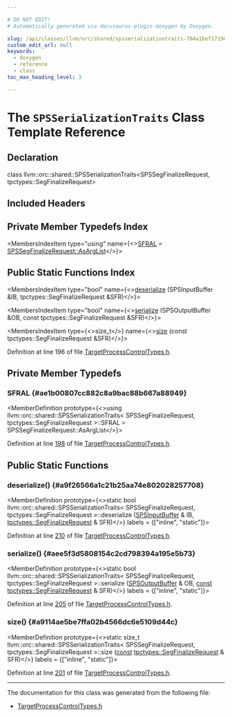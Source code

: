 ```yaml
---

# DO NOT EDIT!
# Automatically generated via docusaurus-plugin-doxygen by Doxygen.

slug: /api/classes/llvm/orc/shared/spsserializationtraits-784a1bef17190e6ab41c561ff2b7a7b9
custom_edit_url: null
keywords:
  - doxygen
  - reference
  - class
toc_max_heading_level: 3

---
```





# The `SPSSerializationTraits` Class Template Reference

<DoxygenPage pluginConfig={pluginConfig}>



## Declaration

<CodeBlock>class llvm::orc::shared::SPSSerializationTraits&lt;SPSSegFinalizeRequest, tpctypes::SegFinalizeRequest&gt;</CodeBlock>

## Included Headers

<IncludesList>
<IncludesListItem
  filePath="llvm/ExecutionEngine/Orc/Shared/TargetProcessControlTypes.h"
  permalink="/docs/api/files/include/include/llvm/include/llvm/executionengine/include/llvm/executionengine/orc/include/llvm/executionengine/orc/shared/targetprocesscontroltypes-h"
  isLocal="true" />
</IncludesList>

## Private Member Typedefs Index

<MembersIndex>

<MembersIndexItem
  type="using"
  name={<><a href="#ae1b00807cc882c8a9bac88b667a88949">SFRAL</a> = <a href="/docs/api/classes/llvm/orc/shared/spstuple/#a4ac958780d60988306a818239d07657c">SPSSegFinalizeRequest::AsArgList</a></>}>
</MembersIndexItem>

</MembersIndex>

## Public Static Functions Index

<MembersIndex>

<MembersIndexItem
  type="bool"
  name={<><a href="#a9f26566a1c21b25aa74e802028257708">deserialize</a> (SPSInputBuffer &amp;IB, tpctypes::SegFinalizeRequest &amp;SFR)</>}>
</MembersIndexItem>

<MembersIndexItem
  type="bool"
  name={<><a href="#aee5f3d5808154c2cd798394a195e5b73">serialize</a> (SPSOutputBuffer &amp;OB, const tpctypes::SegFinalizeRequest &amp;SFR)</>}>
</MembersIndexItem>

<MembersIndexItem
  type={<>size&#95;t</>}
  name={<><a href="#a9114ae5be7ffa02b4566dc6e5109d44c">size</a> (const tpctypes::SegFinalizeRequest &amp;SFR)</>}>
</MembersIndexItem>

</MembersIndex>


Definition at line 196 of file <a href="/docs/api/files/include/include/llvm/include/llvm/executionengine/include/llvm/executionengine/orc/include/llvm/executionengine/orc/shared/targetprocesscontroltypes-h">TargetProcessControlTypes.h</a>.

<SectionDefinition>

## Private Member Typedefs

### SFRAL {#ae1b00807cc882c8a9bac88b667a88949}

<MemberDefinition
  prototype={<>using llvm::orc::shared::SPSSerializationTraits&lt; SPSSegFinalizeRequest, tpctypes::SegFinalizeRequest &gt;::SFRAL =  SPSSegFinalizeRequest::AsArgList</>}>

Definition at line <a href="/docs/api/files/include/include/llvm/include/llvm/executionengine/include/llvm/executionengine/orc/include/llvm/executionengine/orc/shared/targetprocesscontroltypes-h/#l00198">198</a> of file <a href="/docs/api/files/include/include/llvm/include/llvm/executionengine/include/llvm/executionengine/orc/include/llvm/executionengine/orc/shared/targetprocesscontroltypes-h">TargetProcessControlTypes.h</a>.
</MemberDefinition>

</SectionDefinition>

<SectionDefinition>

## Public Static Functions

### deserialize() {#a9f26566a1c21b25aa74e802028257708}

<MemberDefinition
  prototype={<>static bool llvm::orc::shared::SPSSerializationTraits&lt; SPSSegFinalizeRequest, tpctypes::SegFinalizeRequest &gt;::deserialize (<a href="/docs/api/classes/llvm/orc/shared/spsinputbuffer">SPSInputBuffer</a> &amp; IB, <a href="/docs/api/structs/llvm/orc/tpctypes/segfinalizerequest">tpctypes::SegFinalizeRequest</a> &amp; SFR)</>}
  labels = {["inline", "static"]}>

Definition at line <a href="/docs/api/files/include/include/llvm/include/llvm/executionengine/include/llvm/executionengine/orc/include/llvm/executionengine/orc/shared/targetprocesscontroltypes-h/#l00210">210</a> of file <a href="/docs/api/files/include/include/llvm/include/llvm/executionengine/include/llvm/executionengine/orc/include/llvm/executionengine/orc/shared/targetprocesscontroltypes-h">TargetProcessControlTypes.h</a>.
</MemberDefinition>

### serialize() {#aee5f3d5808154c2cd798394a195e5b73}

<MemberDefinition
  prototype={<>static bool llvm::orc::shared::SPSSerializationTraits&lt; SPSSegFinalizeRequest, tpctypes::SegFinalizeRequest &gt;::serialize (<a href="/docs/api/classes/llvm/orc/shared/spsoutputbuffer">SPSOutputBuffer</a> &amp; OB, <a href="/docs/api/files/lib/lib/target/lib/target/aarch64/aarch64promoteconstant-cpp/#a90f8350fecae261c25be85d38b451bff">const</a> <a href="/docs/api/structs/llvm/orc/tpctypes/segfinalizerequest">tpctypes::SegFinalizeRequest</a> &amp; SFR)</>}
  labels = {["inline", "static"]}>

Definition at line <a href="/docs/api/files/include/include/llvm/include/llvm/executionengine/include/llvm/executionengine/orc/include/llvm/executionengine/orc/shared/targetprocesscontroltypes-h/#l00205">205</a> of file <a href="/docs/api/files/include/include/llvm/include/llvm/executionengine/include/llvm/executionengine/orc/include/llvm/executionengine/orc/shared/targetprocesscontroltypes-h">TargetProcessControlTypes.h</a>.
</MemberDefinition>

### size() {#a9114ae5be7ffa02b4566dc6e5109d44c}

<MemberDefinition
  prototype={<>static size&#95;t llvm::orc::shared::SPSSerializationTraits&lt; SPSSegFinalizeRequest, tpctypes::SegFinalizeRequest &gt;::size (<a href="/docs/api/files/lib/lib/target/lib/target/aarch64/aarch64promoteconstant-cpp/#a90f8350fecae261c25be85d38b451bff">const</a> <a href="/docs/api/structs/llvm/orc/tpctypes/segfinalizerequest">tpctypes::SegFinalizeRequest</a> &amp; SFR)</>}
  labels = {["inline", "static"]}>

Definition at line <a href="/docs/api/files/include/include/llvm/include/llvm/executionengine/include/llvm/executionengine/orc/include/llvm/executionengine/orc/shared/targetprocesscontroltypes-h/#l00201">201</a> of file <a href="/docs/api/files/include/include/llvm/include/llvm/executionengine/include/llvm/executionengine/orc/include/llvm/executionengine/orc/shared/targetprocesscontroltypes-h">TargetProcessControlTypes.h</a>.
</MemberDefinition>

</SectionDefinition>

<hr/>

The documentation for this class was generated from the following file:

<ul>
<li><a href="/docs/api/files/include/include/llvm/include/llvm/executionengine/include/llvm/executionengine/orc/include/llvm/executionengine/orc/shared/targetprocesscontroltypes-h">TargetProcessControlTypes.h</a></li>
</ul>

</DoxygenPage>
